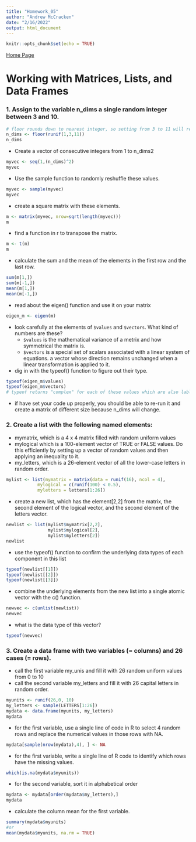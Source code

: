 ```yaml
---
title: "Homework_05"
author: "Andrew McCracken"
date: "2/16/2022"
output: html_document
---
```


```r
knitr::opts_chunk$set(echo = TRUE)
```

[Home Page](index.html)

# Working with Matrices, Lists, and Data Frames

### 1. Assign to the variable n_dims a single random integer between 3 and 10.
```r
# floor rounds down to nearest integer, so setting from 3 to 11 will return a 10 if it is 10.999
n_dims <- floor(runif(1,3,11))
n_dims
```
* Create a vector of consecutive integers from 1 to n_dims2
```r
myvec <- seq(1,(n_dims)^2)
myvec
```
* Use the sample function to randomly reshuffle these values.
```r
myvec <- sample(myvec)
myvec
```
* create a square matrix with these elements.
```r
m <- matrix(myvec, nrow=sqrt(length(myvec)))
m
```
* find a function in r to transpose the matrix.
```r
m <- t(m)
m
```
* calculate the sum and the mean of the elements in the first row and the last row.
```r
sum(m[1,])
sum(m[-1,])
mean(m[1,])
mean(m[-1,])
```
* read about the eigen() function and use it on your matrix  
```r
eigen_m <- eigen(m)
```
* look carefully at the elements of `$values` and `$vectors`. What kind of numbers are these?  
    * `$values` is the mathematical variance of a metrix and how symmetrical the matrix is. 
    * `$vectors` is a special set of scalars associated with a linear system of equations. a vector whose direction remains unchanged when a linear transformation is applied to it.
    
* dig in with the typeof() function to figure out their type.
```r
typeof(eigen_m$values)
typeof(eigen_m$vectors)
# typeof returns "complex" for each of these values which are also labled as 'doubles'
```
* if have set your code up properly, you should be able to re-run it and create a matrix of different size because n_dims will change.


### 2. Create a list with the following named elements:

* mymatrix, which is a 4 x 4 matrix filled with random uniform values
* mylogical which is a 100-element vector of TRUE or FALSE values. Do this efficiently by setting up a vector of random values and then applying an inequality to it.
* my_letters, which is a 26-element vector of all the lower-case letters in random order.
```r
mylist <- list(mymatrix = matrix(data = runif(16), ncol = 4), 
            mylogical = c(runif(100) < 0.5),
            myletters = letters[1:26])
```
* create a new list, which has the element[2,2] from the matrix, the second element of the logical vector, and the second element of the letters vector.
```r
newlist <- list(mylist$mymatrix[2,2],
                mylist$mylogical[2],
                mylist$myletters[2])
newlist
```
* use the typeof() function to confirm the underlying data types of each component in this list
```r
typeof(newlist[[1]])
typeof(newlist[[2]])
typeof(newlist[[3]])
```
* combine the underlying elements from the new list into a single atomic vector with the c() function.
```r
newvec <- c(unlist(newlist))
newvec
```
* what is the data type of this vector?
```r
typeof(newvec)
```

### 3. Create a data frame with two variables (= columns) and 26 cases (= rows).
* call the first variable my_unis and fill it with 26 random uniform values from 0 to 10  
* call the second variable my_letters and fill it with 26 capital letters in random order.
```r
myunits <- runif(26,0, 10)
my_letters <- sample(LETTERS[1:26]) 
mydata <- data.frame(myunits, my_letters)
mydata
```

* for the first variable, use a single line of code in R to select 4 random rows and replace the numerical values in those rows with NA.

```r
mydata[sample(nrow(mydata),4), ] <- NA
```

* for the first variable, write a single line of R code to identify which rows have the missing values.

```r
which(is.na(mydata$myunits))
```

* for the second variable, sort it in alphabetical order
```r
mydata <- mydata[order(mydata$my_letters),]
mydata
```

* calculate the column mean for the first variable.
```r
summary(mydata$myunits)
#or
mean(mydata$myunits, na.rm = TRUE)
```














